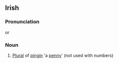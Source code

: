==Irish==
===Pronunciation===
{{IPA|[ˈp&#690;iŋ&#690;ən&#690;iː]}} or {{IPA|[p&#690;iːn&#690;iː]}}
===Noun===
#[[Plural]] of [[pingin]] 'a [[penny]]' (not used with numbers)